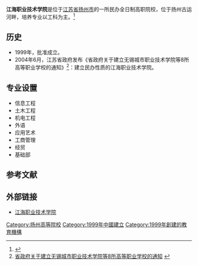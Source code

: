 {{Not|江苏海事职业技术学院}}
{{高校
| name =江海职业技术学院
| image =
| logo =
| motto =厚德、笃学、敏行、毓秀
| rector =朱克昌
| type = 民办
| established =1999年
| location = {{PRC}}[[江苏省|江苏省]][[扬州市|扬州市]]
| students =
| staff =516名
| campus =
| address =邗江区扬子江南路5号
| area =1040亩
| sports =
| website =http://www.jhu.cn/
}}
'''江海职业技术学院'''是位于[[江苏省|江苏省]][[扬州市|扬州市]]的一所民办全日制高职院校，位于扬州古运河畔，培养专业以工科为主。<ref>{{Cite web |url=http://www.jhu.cn/show.asp?TypeID=227&ID=146 |title=江海职业技术学院学院概况 |access-date=2010-10-23 |archive-date=2018-04-03 |archive-url=https://web.archive.org/web/20180403234604/http://www.jhu.cn/show.asp?TypeID=227&ID=146 |dead-url=no }}</ref>

== 历史 ==
*1999年，批准成立。
*2004年6月，江苏省政府发布《省政府关于建立无锡城市职业技术学院等8所高等职业学校的通知》<ref>[http://www.flssw.com/fagui/info/8030696/ 省政府关于建立无锡城市职业技术学院等8所高等职业学校的通知] {{webarchive|url=https://archive.is/20121216062952/http://www.flssw.com/fagui/info/8030696/ |date=2012-12-16 }}</ref>：建立民办性质的江海职业技术学院。
== 专业设置 ==
* 信息工程
* 土木工程
* 机电工程
* 外语
* 应用艺术
* 工商管理
* 经贸
* 基础部
== 参考文献 ==
{{reflist}}
== 外部链接 ==
* [http://www.jhu.cn/ 江海职业技术学院] {{Wayback|url=http://www.jhu.cn/ |date=20201129040529 }}

{{Univ-stub}}

{{江苏高等院校|nocat}}
{{民办大学}}
{{扬州|state=autocollapse}}
[[Category:扬州高等院校|Category:扬州高等院校]]
[[Category:1999年中國建立|Category:1999年中國建立]]
[[Category:1999年創建的教育機構|Category:1999年創建的教育機構]]